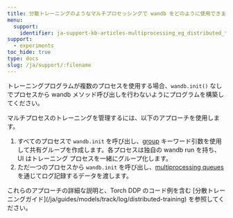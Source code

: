 ```yaml
---
title: 分散トレーニングのようなマルチプロセッシングで wandb をどのように使用できますか？
menu:
  support:
    identifier: ja-support-kb-articles-multiprocessing_eg_distributed_training
support:
  - experiments
toc_hide: true
type: docs
slug: /ja/support/:filename
---
```

トレーニングプログラムが複数のプロセスを使用する場合、`wandb.init()` なしでプロセスから wandb メソッド呼び出しを行わないようにプログラムを構築してください。

マルチプロセスのトレーニングを管理するには、以下のアプローチを使用します。

1. すべてのプロセスで `wandb.init` を呼び出し、[group](/ja/guides/models/track/runs/grouping) キーワード引数を使用して共有グループを作成します。各プロセスは独自の wandb run を持ち、UI はトレーニング プロセスを一緒にグループ化します。
2. ただ一つのプロセスから `wandb.init` を呼び出し、[multiprocessing queues](https://docs.python.org/3/library/multiprocessing.html#exchanging-objects-between-processes) を通じてログ記録するデータを渡します。

<Note>
これらのアプローチの詳細な説明と、Torch DDP のコード例を含む [分散トレーニングガイド](/ja/guides/models/track/log/distributed-training) を参照してください。
</Note>